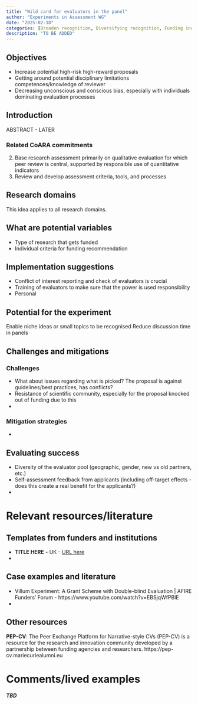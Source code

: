 ```yaml
---
title: "Wild card for evaluators in the panel"
author: "Experiments in Assessment WG"
date: "2025-02-18"
categories: [Broaden recognition, Diversifying recognition, Funding inclusiveness, Competitive evaluation of people or projects, Funders, Research performing organisations]
description: "TO BE ADDED"
---
```


::: {.callout-warning icon=false}

## Objectives

- Increase potential high-risk high-reward proposals 
- Getting around potential disciplinary limitations competences/knowledge of reviewer
- Decreasing unconscious and conscious bias, especially with individuals dominating evaluation processes

:::

## Introduction

ABSTRACT - LATER

### Related CoARA commitments


2. Base research assessment primarily on qualitative evaluation for which peer review is central, supported by responsible use of quantitative indicators
6. Review and develop assessment criteria, tools, and processes


## Research domains

This idea applies to all research domains.

## What are potential variables  

- Type of research that gets funded
- Individual criteria for funding recommendation 

## Implementation suggestions 
<!--COMMENT: Also include costs here*-->

- Conflict of interest reporting and check of evaluators is crucial
- Training of evaluators to make sure that the power is used responsibility 
- Personal 

## Potential for the experiment

Enable niche ideas or small topics to be recognised
Reduce discussion time in panels

## Challenges and mitigations



### Challenges

- What about issues regarding what is picked? The proposal is against guidelines/best practices, has conflicts?
- Resistance of scientific community, especially for the proposal knocked out of funding due to this
- 

### Mitigation strategies

- 


## Evaluating success

- Diversity of the evaluator pool (geographic, gender, new vs old partners, etc.)
- Self-assessment feedback from applicants (including off-target effects - does this create a real benefit for the applicants?)
- 


# Relevant resources/literature 
## Templates from funders and institutions 
- **TITLE HERE** - UK - [URL here](link)
- 


## Case examples and literature
- Villum Experiment: A Grant Scheme with Double-blind Evaluation | AFIRE Funders’ Forum - https://www.youtube.com/watch?v=EBSjqWfPBlE 
- 



## Other resources
**PEP-CV**: The Peer Exchange Platform for Narrative-style CVs (PEP-CV) is a resource for the research and innovation community developed by a partnership between funding agencies and researchers. https://pep-cv.mariecuriealumni.eu


# Comments/lived examples 
***TBD***
